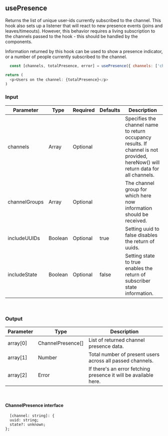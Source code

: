 
<Meta title="Custom Hooks/usePresence" />

## usePresence

Returns the list of unique user-ids currently subscribed to the channel.
This hook also sets up a listener that will react to new presence events (joins and leaves/timeouts).
However, this behavior requires a living subscription to the channels passed to the hook - this should be handled by the components.

Information returned by this hook can be used to show a presence indicator, or a number of people currently subscribed to the channel.

```js
  const [channels, totalPresence, error] = usePresence({ channels: ['channel'] });

return (
  <p>Users on the channel: {totalPresence}</p>
)
 ```

### Input

| Parameter |	Type |	Required | Defaults |	Description |
| --- | --- | --- | --- | --- |
| channels | Array | Optional | | Specifies the channel name to return occupancy results. If channel is not provided, hereNow() will return data for all channels. |
| channelGroups | Array | Optional | | The channel group for which here now information should be received. |
| includeUUIDs | Boolean | Optional | true | Setting uuid to false disables the return of uuids. |
| includeState | Boolean | Optional | false | Setting state to true enables the return of subscriber state information. |

<br/>

### Output

| Parameter | Type | Description |
| --- | --- | --- |
| array[0] | ChannelPresence[] | List of returned channel presence data. |
| array[1] | Number | Total number of present users across all passed channels. |
| array[2] | Error | If there's an error fetching presence it will be available here. |

<br />

#### ChannelPresence interface

```
  [channel: string]: {
  uuid: string;
  state?: unknown;
};
```